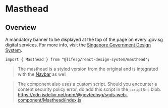 
<Meta of={MastheadStories} />

# Masthead

## Overview

A mandatory banner to be displayed at the top of the page on every .gov.sg digital services. For more info,
visit the [Singapore Government Design System](https://designsystem.tech.gov.sg/components/official-government-banner).

```tsx
import { Masthead } from "@lifesg/react-design-system/masthead";
```

> The masthead is a styled version from the original and is integrated with the [Navbar](/docs/modules-navbar--docs) as well

<Canvas of={MastheadStories.Default} />

> The component also uses a custom script. Should you encounter a content security
> policy error, do add this script in the `scriptSrc` blob.
> https://cdn.jsdelivr.net/npm/@govtechsg/sgds-web-component/Masthead/index.js
